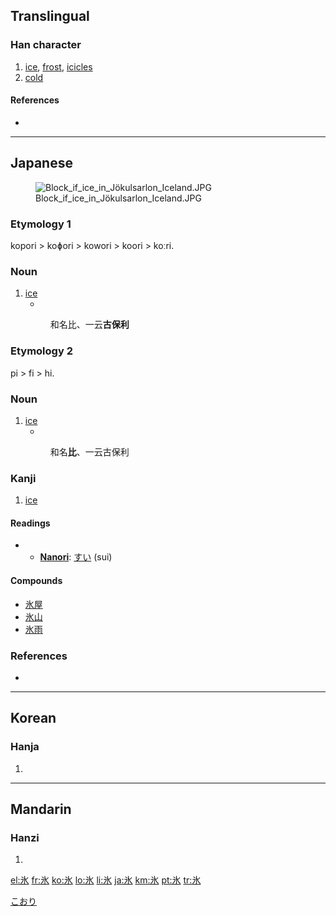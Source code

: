 {{also|冰|永}}
==Translingual==
{{Han stroke|[[Image:氷-bw.png|240px]]}}

===Han character===
{{Han char|rn=85|rad=水|as=01|sn=5|four=|canj=戈水 (IE)}}

# [[ice]], [[frost]], [[icicles]]
# [[cold]]

====References====
* {{Han ref|kx=0603.030|dkj=17087|dj=0996.030|hdz=31546.040|uh=6C37|ud=27703}}

----

==Japanese==
[[Image:Block if ice in Jökulsarlon Iceland.JPG|thumb|right]]

===Etymology 1===

kopori > koɸori > kowori > koori > koːri.

===Noun===
{{ja-noun|k|hira=こおり|hhira=こほり|rom=kōri}}
# [[ice]]
#* {{RQ:Wamyō Ruijushō|1|46}}
#: 和名比、一云'''古保利'''

===Etymology 2===

pi > fi > hi.

===Noun===
{{ja-noun|k|hira=ひ|rom=hi}}
# [[ice]]
#* {{RQ:Wamyō Ruijushō|1|46}}
#: 和名'''比'''、一云古保利

===Kanji===
{{ja-kanji|grade=3|rs=水01}}

# [[ice]]

====Readings====
* {{ja-readings|on=[[ひょう]] (hyō)|kun=[[こおり]] (koori), [[ひ]] (hi)}}
** '''[[Nanori]]''': [[すい]] (sui)

====Compounds====
* [[氷屋]]
* [[氷山]]
* [[氷雨]]

<!-- You can [http://web.mit.edu/jpnet/ji/data/sound/koori.au hear] it pronunced. ''(need *.au file player)''-->

[[Category:1000 Japanese basic words|こおり]]

===References===
* {{R:Wamyō Ruijushō}}

----

==Korean==

===Hanja===
{{ko-hanja|hangeul=빙|eumhun=|rv=bing|mr=ping|y=ping}}

# {{defn|Korean}}

----

==Mandarin==

===Hanzi===
{{cmn-hanzi|pin=[[bīng]] ([[bing1]])|wg=ping<sup>1</sup>}}

# {{defn|Mandarin}}

[[el:氷]]
[[fr:氷]]
[[ko:氷]]
[[lo:氷]]
[[li:氷]]
[[ja:氷]]
[[km:氷]]
[[pt:氷]]
[[tr:氷]]